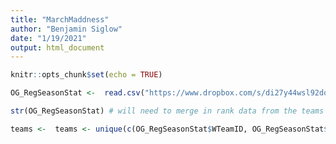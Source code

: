 ```yaml
---
title: "MarchMaddness"
author: "Benjamin Siglow"
date: "1/19/2021"
output: html_document
---
```


```r
knitr::opts_chunk$set(echo = TRUE)
```

```r
OG_RegSeasonStat <-  read.csv("https://www.dropbox.com/s/di27y44wsl92dqs/MRegularSeasonDetailedResults.csv?dl=1")

```

```r
str(OG_RegSeasonStat) # will need to merge in rank data from the teams excel doc , currently working on individual team table 
```

```r
teams <-  teams <- unique(c(OG_RegSeasonStat$WTeamID, OG_RegSeasonStat$LTeamID))
```

